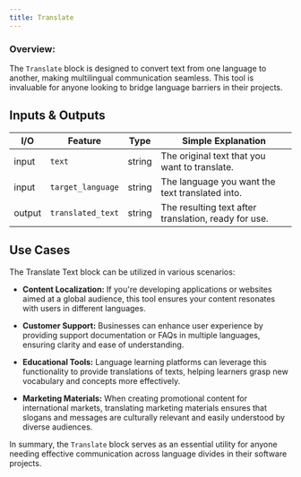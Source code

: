 ```yaml
---
title: Translate
---
```


### **Overview:**

The `Translate` block is designed to convert text from one language to another, making multilingual communication seamless. This tool is invaluable for anyone looking to bridge language barriers in their projects.

## Inputs & Outputs

| I/O    | Feature           | Type   | Simple Explanation                                   |
| ------ | ----------------- | ------ | ---------------------------------------------------- |
| input  | `text`            | string | The original text that you want to translate.        |
| input  | `target_language` | string | The language you want the text translated into.      |
| output | `translated_text` | string | The resulting text after translation, ready for use. |

## Use Cases

The Translate Text block can be utilized in various scenarios:

- **Content Localization:** If you're developing applications or websites aimed at a global audience, this tool ensures your content resonates with users in different languages.
- **Customer Support:** Businesses can enhance user experience by providing support documentation or FAQs in multiple languages, ensuring clarity and ease of understanding.

- **Educational Tools:** Language learning platforms can leverage this functionality to provide translations of texts, helping learners grasp new vocabulary and concepts more effectively.

- **Marketing Materials:** When creating promotional content for international markets, translating marketing materials ensures that slogans and messages are culturally relevant and easily understood by diverse audiences.

In summary, the `Translate` block serves as an essential utility for anyone needing effective communication across language divides in their software projects.
